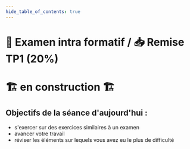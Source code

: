 ```yaml
---
hide_table_of_contents: true
---
```



# 📝 Examen intra formatif / 📥 Remise TP1 (20%)

# 🏗️ en construction 🏗

## Objectifs de la séance d'aujourd'hui :
- s'exercer sur des exercices similaires à un examen
- avancer votre travail
- réviser les éléments sur lequels vous avez eu le plus de difficulté



